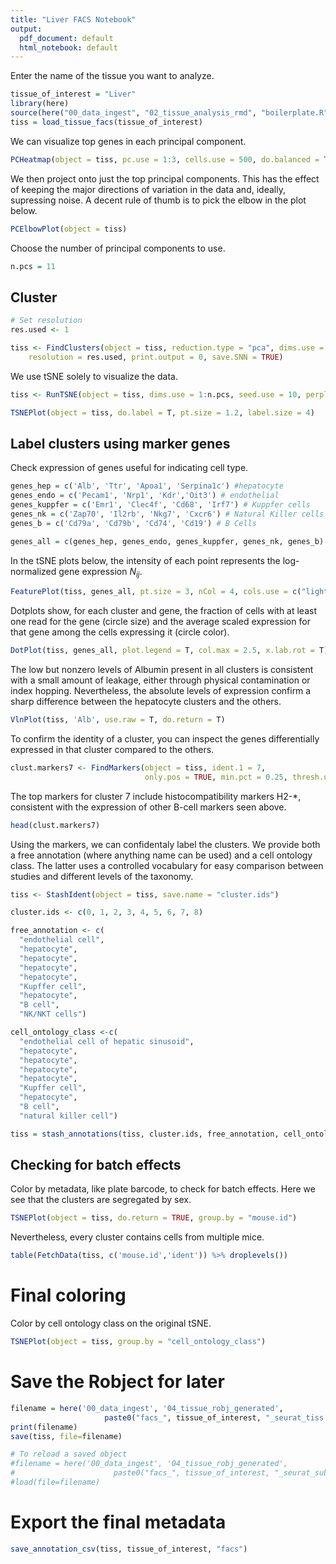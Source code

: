 ```yaml
---
title: "Liver FACS Notebook"
output:
  pdf_document: default
  html_notebook: default
---
```


Enter the name of the tissue you want to analyze.

```r
tissue_of_interest = "Liver"
library(here)
source(here("00_data_ingest", "02_tissue_analysis_rmd", "boilerplate.R"))
tiss = load_tissue_facs(tissue_of_interest)
```

We can visualize top genes in each principal component.

```r
PCHeatmap(object = tiss, pc.use = 1:3, cells.use = 500, do.balanced = TRUE, label.columns = FALSE, num.genes = 8)
```

We then project onto just the top principal components. This has the effect of keeping the major directions of variation in the data and, ideally, supressing noise. A decent rule of thumb is to pick the elbow in the plot below.

```r
PCElbowPlot(object = tiss)
```

Choose the number of principal components to use.

```r
n.pcs = 11
```

## Cluster

```r
# Set resolution 
res.used <- 1

tiss <- FindClusters(object = tiss, reduction.type = "pca", dims.use = 1:n.pcs, 
    resolution = res.used, print.output = 0, save.SNN = TRUE)
```

We use tSNE solely to visualize the data.

```r
tiss <- RunTSNE(object = tiss, dims.use = 1:n.pcs, seed.use = 10, perplexity=30)
```

```r
TSNEPlot(object = tiss, do.label = T, pt.size = 1.2, label.size = 4)
```

## Label clusters using marker genes

Check expression of genes useful for indicating cell type.

```r
genes_hep = c('Alb', 'Ttr', 'Apoa1', 'Serpina1c') #hepatocyte
genes_endo = c('Pecam1', 'Nrp1', 'Kdr','Oit3') # endothelial
genes_kuppfer = c('Emr1', 'Clec4f', 'Cd68', 'Irf7') # Kuppfer cells
genes_nk = c('Zap70', 'Il2rb', 'Nkg7', 'Cxcr6') # Natural Killer cells
genes_b = c('Cd79a', 'Cd79b', 'Cd74', 'Cd19') # B Cells

genes_all = c(genes_hep, genes_endo, genes_kuppfer, genes_nk, genes_b)
```

In the tSNE plots below, the intensity of each point represents the log-normalized gene expression $N_{ij}$.

```r
FeaturePlot(tiss, genes_all, pt.size = 3, nCol = 4, cols.use = c("lightgrey", "blue"), no.legend = F)
```

Dotplots show, for each cluster and gene, the fraction of cells with at least one read for the gene (circle size) and the average scaled expression for that gene among the cells expressing it (circle color).

```r
DotPlot(tiss, genes_all, plot.legend = T, col.max = 2.5, x.lab.rot = T)
```

The low but nonzero levels of Albumin present in all clusters is consistent with a small amount of leakage, either through physical contamination or index hopping. Nevertheless, the absolute levels of expression confirm a sharp difference between the hepatocyte clusters and the others.

```r
VlnPlot(tiss, 'Alb', use.raw = T, do.return = T)
```

To confirm the identity of a cluster, you can inspect the genes differentially expressed in that cluster compared to the others.

```r
clust.markers7 <- FindMarkers(object = tiss, ident.1 = 7, 
                              only.pos = TRUE, min.pct = 0.25, thresh.use = 0.25)
```

The top markers for cluster 7 include histocompatibility markers H2-*, consistent with the expression of other B-cell markers seen above.

```r
head(clust.markers7)
```

Using the markers, we can confidentaly label the clusters. We provide both a free annotation (where anything name can be used) and a cell ontology class. The latter uses a controlled vocabulary for easy comparison between studies and different levels of the taxonomy.

```r
tiss <- StashIdent(object = tiss, save.name = "cluster.ids")

cluster.ids <- c(0, 1, 2, 3, 4, 5, 6, 7, 8)

free_annotation <- c(
  "endothelial cell",
  "hepatocyte",
  "hepatocyte",
  "hepatocyte",
  "hepatocyte",
  "Kupffer cell",
  "hepatocyte",
  "B cell",
  "NK/NKT cells")

cell_ontology_class <-c(
  "endothelial cell of hepatic sinusoid",
  "hepatocyte",
  "hepatocyte",
  "hepatocyte",
  "hepatocyte",
  "Kupffer cell",
  "hepatocyte",
  "B cell",
  "natural killer cell")

tiss = stash_annotations(tiss, cluster.ids, free_annotation, cell_ontology_class)
```


## Checking for batch effects

Color by metadata, like plate barcode, to check for batch effects. Here we see that the clusters are segregated by sex.

```r
TSNEPlot(object = tiss, do.return = TRUE, group.by = "mouse.id")
```

Nevertheless, every cluster contains cells from multiple mice.

```r
table(FetchData(tiss, c('mouse.id','ident')) %>% droplevels())
```

# Final coloring

Color by cell ontology class on the original tSNE.

```r
TSNEPlot(object = tiss, group.by = "cell_ontology_class")
```


# Save the Robject for later

```r
filename = here('00_data_ingest', '04_tissue_robj_generated', 
                     paste0("facs_", tissue_of_interest, "_seurat_tiss.Robj"))
print(filename)
save(tiss, file=filename)
```

```r
# To reload a saved object
#filename = here('00_data_ingest', '04_tissue_robj_generated',
#                      paste0("facs_", tissue_of_interest, "_seurat_subtiss.Robj"))
#load(file=filename)
```

# Export the final metadata

```r
save_annotation_csv(tiss, tissue_of_interest, "facs")
```


